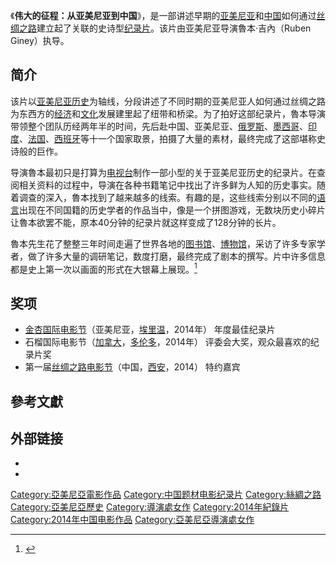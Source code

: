 {{multiple issues|
{{expand|time=2015-02-14T01:29:57+00:00}}
{{orphan|time=2015-02-14T01:29:57+00:00}}
}}
{{Infobox Film
| name               = 伟大的征程：从亚美尼亚到中国
| original_name      = Andin. Armenian Journey Chronicles
| image              = 
| caption            = 
| director           = 魯本·吉內（Ruben Giney）
| producer           = [[褚绍南|褚绍南]]
| writer             = 魯本·吉內
| starring           = 
| music              = 路易斯·阿奎爾斯（Luis Arguelles）
| movie_music        = 
| cinematography     = Azat Gevorgyan、Jerome Colin、Janek Schwirten、赵霖、刘春子
| editing            = 魯本·吉內
| production_company = ORION
| distributor        = 
| released           = （亚美尼亚）2014年年7月18日<br />（加拿大）2014年11月9日
| runtime            = 128分鐘
| country            = [[亚美尼亚|亚美尼亚]]、[[俄罗斯|俄罗斯]]、[[中国|中国]]
| awards             = 
| language           = [[英語|英語]]
| budget             = 
| gross              = 
| preceded_by        = 
| followed_by        = 
| amg_id             = 
| imdb_id            = 4060466
| hk_name            = 
| tw_name            = 
| cn_name            = 
}}

《'''伟大的征程：从亚美尼亚到中国'''》，是一部讲述早期的[[亚美尼亚|亚美尼亚]]和[[中国|中国]]如何通过[[丝绸之路|丝绸之路]]建立起了关联的史诗型[[纪录片|纪录片]]。该片由亚美尼亚导演魯本·吉內（Ruben Giney）执导。

==简介==
该片以[[亚美尼亚历史|亚美尼亚历史]]为轴线，分段讲述了不同时期的亚美尼亚人如何通过丝绸之路为东西方的[[经济|经济]]和[[文化|文化]]发展建里起了纽带和桥梁。为了拍好这部纪录片，魯本导演带领整个团队历经两年半的时间，先后赴中国、亚美尼亚、[[俄罗斯|俄罗斯]]、[[墨西哥|墨西哥]]、[[印度|印度]]、[[法国|法国]]、[[西班牙|西班牙]]等十一个国家取景，拍摄了大量的素材，最终完成了这部堪称史诗般的巨作。

导演魯本最初只是打算为[[电视台|电视台]]制作一部小型的关于亚美尼亚历史的纪录片。在查阅相关资料的过程中，导演在各种书籍笔记中找出了许多鲜为人知的历史事实。随着调查的深入，魯本找到了越来越多的线索。有趣的是，这些线索分别以不同的[[语言|语言]]出现在不同国籍的历史学者的作品当中，像是一个拼图游戏，无数块历史小碎片让魯本欲罢不能，原本40分钟的纪录片就这样变成了128分钟的长片。

魯本先生花了整整三年时间走遍了世界各地的[[图书馆|图书馆]]、[[博物馆|博物馆]]，采访了许多专家学者，做了许多大量的调研笔记，数度打磨，最终完成了剧本的撰写。片中许多信息都是史上第一次以画面的形式在大银幕上展现。<ref>{{Cite web |url=http://www.shanghaidaily.com/article/article_xinhua.aspx?id=240150 |title=Armenia presents film tracing Silk Road |accessdate=2015-02-13 |archive-date=2016-03-03 |archive-url=https://web.archive.org/web/20160303234355/http://www.shanghaidaily.com/article/article_xinhua.aspx?id=240150 |dead-url=no }}</ref>

==奖项==
* [[埃里溫國際電影節|金杏国际电影节]]（亚美尼亚，[[埃里温|埃里温]]，2014年） 年度最佳纪录片
* 石榴国际电影节（[[加拿大|加拿大]]，[[多伦多|多伦多]]，2014年） 评委会大奖，观众最喜欢的纪录片奖
* 第一届[[丝绸之路国际电影节|丝绸之路电影节]]（中国，[[西安|西安]]，2014）  特约嘉宾

==參考文獻==
{{reflist}}

== 外部链接 ==
*{{官方網站|http://www.eastarmhistory.com/}}
*{{imdb title|id=4060466}}

[[Category:亞美尼亞電影作品|Category:亞美尼亞電影作品]]
[[Category:中国题材电影纪录片|Category:中国题材电影纪录片]]
[[Category:絲綢之路|Category:絲綢之路]]
[[Category:亞美尼亞歷史|Category:亞美尼亞歷史]]
[[Category:導演處女作|Category:導演處女作]]
[[Category:2014年紀錄片|Category:2014年紀錄片]]
[[Category:2014年中国电影作品|Category:2014年中国电影作品]]
[[Category:亞美尼亞導演處女作|Category:亞美尼亞導演處女作]]